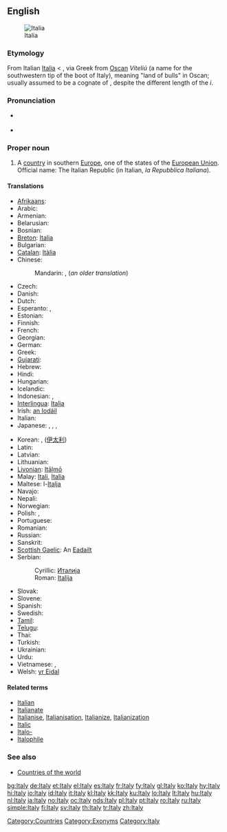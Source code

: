 {{wikipedia}}
==English==
[[Image:Flag_of_Italy.svg|thumb|Italia]]

===Etymology===
From Italian [[Italia#Italian|Italia]] < {{etyl|la}} {{term|Italia|Ītalia|lang=la}}, via Greek from [[Oscan]] ''Víteliú'' (a name for the southwestern tip of the boot of Italy), meaning "land of bulls" in Oscan; usually assumed to be a cognate of {{term|vitulus||calf|lang=la}}, despite the different length of the ''i''.

===Pronunciation===
* {{a|UK|US}} {{IPA|/ˈɪ.tə.li/}}
* {{audio|en-us-Italy.ogg|Audio (US)}}

===Proper noun===
{{en-proper noun}}

# A [[country]] in southern [[Europe]], one of the states of the [[European Union]]. Official name: The Italian Republic (in Italian, ''la Repubblica Italiana'').

====Translations====
{{trans-top|European country}}
* [[Afrikaans]]: {{t+|af|Italië|xs=Afrikaans}}
* Arabic: {{t|ar|إيطاليا|f|tr='iTaalya|sc=Arab}}
* Armenian: {{t|hy|Իտալիա|tr=Italia|sc=Armn}}
* Belarusian: {{t|be|Італія|f|tr=Itálija|xs=Belarusian}}
* Bosnian: {{t-|bs|Italija|f}}
* [[Breton]]: [[Italia]]
* Bulgarian: {{t+|bg|Италия|f|tr=Itálija|sc=Cyrl}}
* [[Catalan]]: [[Itàlia]] {{f}}
* Chinese:
*: Mandarin: {{t|zh|意大利|tr=Yìdàlì|sc=Hani}}, {{t|zh|義大利|tr=Yìdàlì|sc=Hani}} (''an older translation'')
* Czech: {{t+|cs|Itálie|f}}
* Danish: {{t-|da|Italien}}
* Dutch: {{t+|nl|Italië}}
* Esperanto: {{t+|eo|Italio|xs=Esperanto}}, {{t+|eo|Italujo|xs=Esperanto}}
* Estonian: {{t+|et|Itaalia}}
* Finnish: {{t+|fi|Italia}}
* French: {{t+|fr|Italie|f}}
* Georgian: {{t|ka|იტალია|sc=Geor}}
* German: {{t+|de|Italien|n}}
* Greek: {{t|el|Ιταλία|f|tr=Italía|sc=Grek}}
* [[Gujarati]]: {{t|gu|ઈટલી|sc=Gujr}}
* Hebrew: {{t|he|איטליה|f|tr=Italia|sc=Hebr}}
* Hindi: {{t|hi|इटली|tr=Italī|sc=Deva}}
* Hungarian: {{t+|hu|Olaszország}}
* Icelandic: {{t+|is|Ítalía|f}}
* Indonesian: {{t|id|Itali}}, {{t|id|Italia}}
* [[Interlingua]]: [[Italia]]
* Irish: [[an Iodáil]] {{f}}
* Italian: {{t+|it|Italia|f}}
* Japanese: {{t|ja|イタリア|tr=Itariá|sc=Jpan}}, {{t|ja|伊太利亜|tr=イタリア, Itariá|sc=Jpan}}  {{qualifier|obsolete}}, {{t+|ja|イタリー|tr=Itarī|sc=Jpan}}, {{t|ja|伊太利|tr=イタリー, Itarī|sc=Jpan}} {{qualifier|obsolete}}
{{trans-mid}}
* Korean: {{t|ko|이탈리아|tr=Itallia|sc=Kore}},  {{t|ko|이태리|tr=Itaeli|sc=Kore}} ([[伊太利]])
* Latin: {{t+|la|Italia}}
* Latvian: {{t+|lv|Itālija|f|xs=Latvian}}
* Lithuanian: {{t+|lt|Italija|xs=Lithuanian}}
* [[Livonian]]: [[Itāļmō]]
* Malay: [[Itali]], [[Italia]]
* Maltese: l-[[Italja]]
* Navajo: {{tø|nv|Ídelii}}
* Nepali: {{t|ne|इटली|tr=Italī|sc=Deva}}
* Norwegian: {{t+|no|Italia}}
* Polish: {{t+|pl|Włochy|p}}, {{t|pl|Italia|f}} {{qualifier|rare}}
* Portuguese: {{t+|pt|Itália|f}}
* Romanian: {{t+|ro|Italia|f}}
* Russian: {{t+|ru|Италия|f|tr=Itálija|sc=Cyrl}}
* Sanskrit: {{t|sa|इटली|sc=Deva}}
* [[Scottish Gaelic]]: An [[Eadailt]] {{f}}
* Serbian:
*: Cyrillic: [[Италија]] {{f}}
*: Roman: [[Italija#Serbian|Italija]] {{f}}
* Slovak: {{t-|sk|Taliansko}}
* Slovene: {{t+|sl|Italija|f}}
* Spanish: {{t+|es|Italia|f}}
* Swedish: {{t+|sv|Italien}}
* [[Tamil]]: {{t|ta|இத்தாலி|sc=Taml}}
* [[Telugu]]: {{t|te|ఇటలీ|sc=Telu}}
* Thai: {{t|th|ประเทศอิตาลี|sc=Thai}}
* Turkish: {{t+|tr|İtalya}}
* Ukrainian: {{t|uk|Італія|f|tr=Itálija|xs=Ukrainian}}
* Urdu: {{t|ur|اطالیہ|tr=Italī|sc=ur-Arab}}
* Vietnamese: {{t+|vi|Ý|xs=Vietnamese}},  {{t|vi|Ý Đại Lợi}}
* Welsh: [[yr Eidal]] {{f}}
{{trans-bottom}}

====Related terms====
* [[Italian]]
* [[Italianate]]
* [[Italianise]], [[Italianisation]], [[Italianize]], [[Italianization]]
* [[Italic]]
* [[Italo-]]
* [[Italophile]]

===See also===
* [[Appendix:Countries of the world|Countries of the world]]

[[Category:Countries]]
[[Category:Exonyms]]
[[Category:Italy]]

[[bg:Italy]]
[[de:Italy]]
[[et:Italy]]
[[el:Italy]]
[[es:Italy]]
[[fr:Italy]]
[[fy:Italy]]
[[gl:Italy]]
[[ko:Italy]]
[[hy:Italy]]
[[hi:Italy]]
[[io:Italy]]
[[id:Italy]]
[[it:Italy]]
[[kl:Italy]]
[[kk:Italy]]
[[ku:Italy]]
[[lo:Italy]]
[[lt:Italy]]
[[hu:Italy]]
[[nl:Italy]]
[[ja:Italy]]
[[no:Italy]]
[[oc:Italy]]
[[nds:Italy]]
[[pl:Italy]]
[[pt:Italy]]
[[ro:Italy]]
[[ru:Italy]]
[[simple:Italy]]
[[fi:Italy]]
[[sv:Italy]]
[[th:Italy]]
[[tr:Italy]]
[[zh:Italy]]